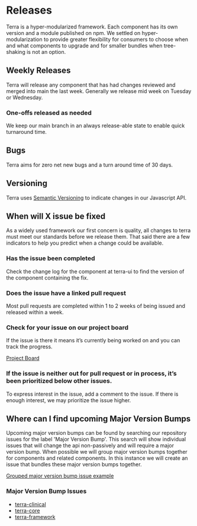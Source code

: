 # Releases

Terra is a hyper-modularized framework. Each component has its own version and a module published on npm. We settled on hyper-modularization to provide greater flexibility for consumers to choose when and what components to upgrade and for smaller bundles when tree-shaking is not an option.

## Weekly Releases

Terra will release any component that has had changes reviewed and merged into main the last week. Generally we release mid week on Tuesday or Wednesday.

### One-offs released as needed

We keep our main branch in an always release-able state to enable quick turnaround time.

## Bugs

Terra aims for zero net new bugs and a turn around time of 30 days.

## Versioning

Terra uses [Semantic Versioning](https://semver.org/) to indicate changes in our Javascript API.

## When will X issue be fixed

As a widely used framework our first concern is quality, all changes to terra must meet our standards before we release them. That said there are a few indicators to help you predict when a change could be available.

### Has the issue been completed

Check the change log for the component at terra-ui to find the version of the component containing the fix.

### Does the issue have a linked pull request

Most pull requests are completed within 1 to 2 weeks of being issued and released within a week.

### Check for your issue on our project board

If the issue is there it means it’s currently being worked on and you can track the progress.

[Project Board](https://github.com/orgs/cerner/projects/1)

### If the issue is neither out for pull request or in process, it’s been prioritized below other issues.

To express interest in the issue, add a comment to the issue. If there is enough interest, we may prioritize the issue higher.

## Where can I find upcoming Major Version Bumps

Upcoming major version bumps can be found by searching our repository issues for the label 'Major Version Bump'. This search will show individual issues that will change the api non-passively and will require a major version bump. When possible we will group major version bumps together for components and related components. In this instance we will create an issue that bundles these major version bumps together.

[Grouped major version bump issue example](https://github.com/cerner/terra-framework/issues/643)

### Major Version Bump Issues

* [terra-clinical](https://github.com/cerner/terra-clinical/issues?q=is%3Aissue+is%3Aopen+label%3A%22Major+Version+Bump%22)
* [terra-core](https://github.com/cerner/terra-core/issues?q=is%3Aissue+is%3Aopen+label%3A%22Major+Version+Bump%22)
* [terra-framework](https://github.com/cerner/terra-framework/issues?q=is%3Aissue+is%3Aopen+label%3A%22Major+Version+Bump%22)
